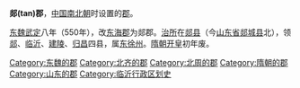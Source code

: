 '''郯(tan)郡'''，[[中国|中国]][[南北朝|南北朝]]时设置的[[郡|郡]]。

[[东魏|东魏]][[武定_(东魏)|武定]]八年（550年），改[[東海郡|东海郡]]为郯郡。[[治所|治所]]在[[郯县|郯县]]（今[[山东省|山东省]][[郯城县|郯城县]]北），领[[郯县|郯]]、[[临沂县|临沂]]、[[建陵县|建陵]]、[[归昌县|归昌]]四县，属[[东徐州|东徐州]]。[[隋朝|隋朝]][[开皇|开皇]]初年废。 

{{山东行政区划小作品}}
{{DEFAULTSORT:T}}
[[Category:东魏的郡|Category:东魏的郡]]
[[Category:北齐的郡|Category:北齐的郡]]
[[Category:北周的郡|Category:北周的郡]]
[[Category:隋朝的郡|Category:隋朝的郡]]
[[Category:山东的郡|Category:山东的郡]]
[[Category:临沂行政区划史|Category:临沂行政区划史]]